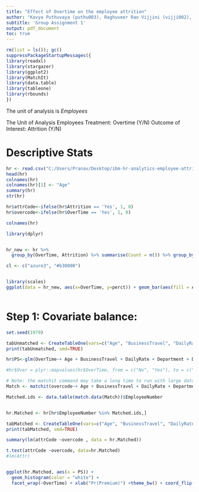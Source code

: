 ---
title: "Effect of Overtime on the employee attrition"
author: "Kavya Puthuvaya (puthu003), Raghuveer Rao Vijjini (vijji002), Pranav Srinivas Nagavelli (nagav002), Abhinav Kumar (kumar528), Rutwik Rath (rath0126)"
subtitle: 'Group Assignment 1'
output: pdf_document
toc: true
---
  
```{r}
rm(list = ls()); gc()
suppressPackageStartupMessages({
library(readxl)
library(stargazer)
library(ggplot2)
library(MatchIt)
library(data.table)
library(tableone)
library(rbounds)
})
```
The unit of analysis is *Employees* 

The Unit of Analysis Employees
Treatment: Overtime (Y/N)
Outcome of Interest: Attrition (Y/N)

# Descriptive Stats


```{r}
hr <- read.csv("C:/Users/Pranav/Desktop/ibm-hr-analytics-employee-attrition-performance/WA_Fn-UseC_-HR-Employee-Attrition.csv", header=TRUE)
head(hr)
colnames(hr)
colnames(hr)[1] <- "Age"
summary(hr)
str(hr)

hr$attrCode<-ifelse(hr$Attrition == 'Yes', 1, 0)
hr$overcode<-ifelse(hr$OverTime == 'Yes', 1, 0)
```





```{r}
colnames(hr)

library(dplyr)


hr_new <- hr %>%
  group_by(OverTime, Attrition) %>% summarise(Count = n()) %>% group_by(OverTime) %>% mutate(perct = Count * 100/sum(Count))

cl <- c("azure3", "#b30000")


library(scales)
ggplot(data = hr_new, aes(x=OverTime, y=perct)) + geom_bar(aes(fill = Attrition),stat = "identity") + scale_fill_manual(values=cl)+ labs(x = 'Over Time worked (Y/N)', y = "Percentage in Total") + theme(panel.background = element_blank())
       
```

# Step 1: Covariate balance:


```{r}
set.seed(1979)

tabUnmatched <- CreateTableOne(vars=c("Age", "BusinessTravel", "DailyRate", "Department", "DistanceFromHome", "Education", "EducationField",  "EmployeeNumber", "EnvironmentSatisfaction", "Gender", "HourlyRate", "JobInvolvement", "JobLevel", "JobRole", "JobSatisfaction", "MaritalStatus", "MonthlyIncome", "MonthlyRate", "NumCompaniesWorked", "PercentSalaryHike", "PerformanceRating", "RelationshipSatisfaction", "StockOptionLevel", "TotalWorkingYears", "TrainingTimesLastYear", "WorkLifeBalance", "YearsAtCompany", "YearsInCurrentRole", "YearsSinceLastPromotion", "YearsWithCurrManager"), strata="OverTime", test=TRUE,data=hr)
print(tabUnmatched, smd=TRUE)
```



```{r}
hr$PS<-glm(OverTime~+ Age + BusinessTravel + DailyRate + Department + DistanceFromHome + Education + EducationField + EmployeeNumber + EnvironmentSatisfaction + Gender + HourlyRate + JobInvolvement + JobLevel + JobRole + JobSatisfaction + MaritalStatus + MonthlyIncome + MonthlyRate + NumCompaniesWorked  + PercentSalaryHike + PerformanceRating + RelationshipSatisfaction + StockOptionLevel + TotalWorkingYears + TrainingTimesLastYear + WorkLifeBalance + YearsAtCompany + YearsInCurrentRole + YearsSinceLastPromotion + YearsWithCurrManager, data=hr, family = "binomial")$fitted.values

#hr$Over = plyr::mapvalues(hr$OverTime, from = c("No", "Yes"), to = c("0", "1"))


```


```{r}
# Note: the matchit command may take a long time to run with large datasets
Match <- matchit(overcode~+ Age + BusinessTravel + DailyRate + Department + DistanceFromHome + Education + EducationField  + EmployeeNumber + EnvironmentSatisfaction + Gender + HourlyRate + JobInvolvement + JobLevel + JobRole + JobSatisfaction + MaritalStatus + MonthlyIncome + MonthlyRate + NumCompaniesWorked +  PercentSalaryHike + PerformanceRating + RelationshipSatisfaction  + StockOptionLevel + TotalWorkingYears + TrainingTimesLastYear + WorkLifeBalance + YearsAtCompany + YearsInCurrentRole + YearsSinceLastPromotion + YearsWithCurrManager, data = hr, method = 'nearest', distance="logit", caliper=0.01,replace=FALSE)

Matched.ids <- data.table(match.data(Match))$EmployeeNumber


hr.Matched <- hr[hr$EmployeeNumber %in% Matched.ids,]

```



```{r}
tabMatched <- CreateTableOne(vars=c("Age", "BusinessTravel", "DailyRate", "Department", "DistanceFromHome", "Education", "EducationField", "EmployeeNumber", "EnvironmentSatisfaction", "Gender", "HourlyRate", "JobInvolvement", "JobLevel", "JobRole", "JobSatisfaction", "MaritalStatus", "MonthlyIncome", "MonthlyRate", "NumCompaniesWorked", "PercentSalaryHike", "PerformanceRating", "RelationshipSatisfaction", "StockOptionLevel", "TotalWorkingYears", "TrainingTimesLastYear", "WorkLifeBalance", "YearsAtCompany", "YearsInCurrentRole", "YearsSinceLastPromotion", "YearsWithCurrManager"), strata="OverTime", test=TRUE,data=hr.Matched)
print(tabMatched, smd=TRUE)
```




```{r}
summary(lm(attrCode ~overcode , data = hr.Matched))

t.test(attrCode ~overcode, data=hr.Matched)
#lm(Attr)


ggplot(hr.Matched, aes(x = PS)) + 
  geom_histogram(color = "white") + 
  facet_wrap(~OverTime) + xlab("Pr(Premium)") +theme_bw() + coord_flip()

```

